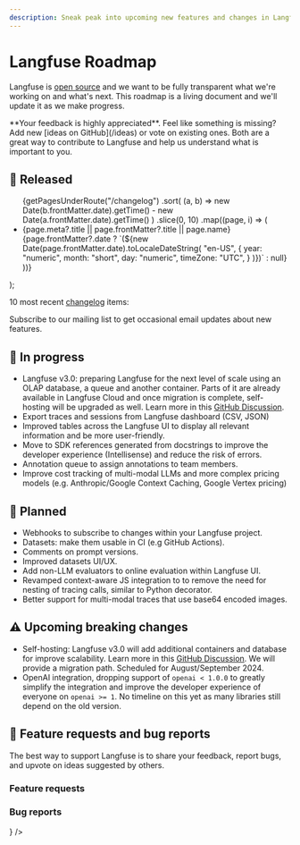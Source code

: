 ```yaml
---
description: Sneak peak into upcoming new features and changes in Langfuse. This page is updated regularly.
---
```


# Langfuse Roadmap

Langfuse is [open source](/docs/open-source) and we want to be fully transparent what we're working on and what's next. This roadmap is a living document and we'll update it as we make progress.


<Callout type="info">
  **Your feedback is highly appreciated**. Feel like something is missing? Add
  new [ideas on GitHub](/ideas) or vote on existing ones. Both are a great way
  to contribute to Langfuse and help us understand what is important to you.
</Callout>

## 🚀 Released


  <ul className="list-disc list pl-6">
    {getPagesUnderRoute("/changelog")
      .sort(
        (a, b) =>
          new Date(b.frontMatter.date).getTime() -
          new Date(a.frontMatter.date).getTime()
      )
      .slice(0, 10)
      .map((page, i) => (
        <li
          className="my-2"
          id={page.route.replace("/changelog/", "")}
          key={page.route.replace("/changelog/", "")}
        >
          <Link
            key={page.route}
            href={page.route}
            className="_text-primary-600 _underline _decoration-from-font [text-underline-position:from-font]"
          >
            <span className="">
              {page.meta?.title || page.frontMatter?.title || page.name}
            </span>
          </Link>
          <span className="text-primary/60 ml-2 hidden sm:inline">
            {page.frontMatter?.date
              ? `(${new Date(page.frontMatter.date).toLocaleDateString(
                  "en-US",
                  {
                    year: "numeric",
                    month: "short",
                    day: "numeric",
                    timeZone: "UTC",
                  }
                )})`
              : null}
          </span>
        </li>
      ))}
  </ul>
);

10 most recent [changelog](/changelog) items:

<ChangelogList />


<Callout type="info">

Subscribe to our mailing list to get occasional email updates about new features.

<ProductUpdateSignup source="self-host guide" className="my-3 max-w-sm" />

</Callout>

## 🚧 In progress

- Langfuse v3.0: preparing Langfuse for the next level of scale using an OLAP database, a queue and another container. Parts of it are already available in Langfuse Cloud and once migration is complete, self-hosting will be upgraded as well. Learn more in this [GitHub Discussion](https://github.com/orgs/langfuse/discussions/1902).
- Export traces and sessions from Langfuse dashboard (CSV, JSON)
- Improved tables across the Langfuse UI to display all relevant information and be more user-friendly.
- Move to SDK references generated from docstrings to improve the developer experience (Intellisense) and reduce the risk of errors.
- Annotation queue to assign annotations to team members.
- Improve cost tracking of multi-modal LLMs and more complex pricing models (e.g. Anthropic/Google Context Caching, Google Vertex pricing)

## 🔮 Planned

- Webhooks to subscribe to changes within your Langfuse project.
- Datasets: make them usable in CI (e.g GitHub Actions).
- Comments on prompt versions.
- Improved datasets UI/UX.
- Add non-LLM evaluators to online evaluation within Langfuse UI.
- Revamped context-aware JS integration to to remove the need for nesting of tracing calls, similar to Python decorator.
- Better support for multi-modal traces that use base64 encoded images.

## ⚠️ Upcoming breaking changes

- Self-hosting: Langfuse v3.0 will add additional containers and database for improve scalability. Learn more in this [GitHub Discussion](https://github.com/orgs/langfuse/discussions/1902). We will provide a migration path. Scheduled for August/September 2024.
- OpenAI integration, dropping support of `openai < 1.0.0` to greatly simplify the integration and improve the developer experience of everyone on `openai >= 1`. No timeline on this yet as many libraries still depend on the old version.

## 🙏 Feature requests and bug reports

The best way to support Langfuse is to share your feedback, report bugs, and upvote on ideas suggested by others.

### Feature requests


<GhDiscussionsPreview filterCategory="Ideas" itemsPerPage={10} />

### Bug reports


<Cards num={2}>
  <Card href="/issues" title="Bugs (GitHub Issues)" arrow icon={<Bug />} />
</Cards>
